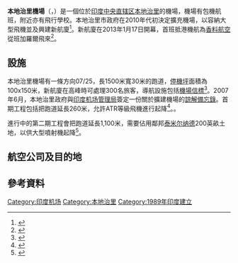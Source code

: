 {{noteTA
|1=zh-cn:中央直辖区;zh-hant:聯邦屬地;zh-sg:联邦属地;
|2=zh-cn:本地治里;zh-hk:本地治里;zh-tw:朋迪治里;
|3=zh-cn:泰米尔纳德;zh-sg:淡米尔纳德;zh-hk:泰米爾納德;zh-tw:坦米爾那都;
|4=zh-hans:班加罗尔;zh-hant:班加羅爾;zh-tw:邦加羅爾;
|G1=地名
}}
{{Infobox airport
| name         = 本地治里機場
| nativename   = புதுச்சேரி விமான நிலையம்
| nativename-a =
| nativename-r = 
| image        = Pondicherry Airport.jpg
| image-width  = 200
| caption      = New Terminal
| IATA         = PNY
| ICAO         = VOPC
{{Location map|India airport|float=center
|label=本地治里機場
|marksize=6|mark=Red_pog.svg
|lat_dir=N|lat_deg=11|lat_min=57|lat_sec=57
|lon_dir=E|lon_deg=079|lon_min=48|lon_sec=46
|width=250|position=top
}}
| type         = 公用
| owner        = AAI
| operator     = [[印度机场管理局|印度机场管理局]]
| city-served  = [[本地治里|本地治里]]
| location     = [[Lawspet|Lawspet]]
| elevation-f  = 134
| elevation-m  = 41
| coordinates  = {{Coord|11|57|57|N|079|48|46|E|type:airport}}
| website      = 
| metric-elev  =
| metric-rwy   =
| r1-number    = 07/25
| r1-length-f  = 4500
| r1-length-m  = 1,500
| r1-surface   = [[瀝青|瀝青]]
| stat-year    =
| stat1-header =
| stat1-data   =
| stat2-header =
| stat2-data   =
| footnotes    =
}}
'''本地治里機場'''（{{lang-en|'''Puducherry Airport'''}}，{{airport codes|PNY|VOPC}}）是一個位於[[印度|印度]][[中央直辖区|中央直辖区]][[本地治里|本地治里]]的機場，機場有包機航班，附近亦有飛行學校。本地治里市政府在2010年代初決定擴充機場，以容納大型飛機並及興建新航廈<ref name= IBN>{{cite news|title=Flight operations await new terminal|url=http://ibnlive.in.com/news/flight-operations-await-new-terminal/256422-60-118.html|publisher=IBN Live|date=10 May 2012|accessdate=3 July 2012|archive-date=2012-05-13|archive-url=https://web.archive.org/web/20120513121042/http://ibnlive.in.com/news/flight-operations-await-new-terminal/256422-60-118.html|dead-url=no}}</ref>。新航廈在2013年1月17日開幕，首班抵港機航為[[香料航空|香料航空]]從班加羅爾飛來<ref>{{cite web |title=First flight to Puducherry from Bangalore on January 17 |url=http://www.thehindu.com/news/states/tamil-nadu/first-flight-to-puducherry-from-bangalore-on-january-17/article4277106.ece |accessdate=6 January 2013 |archive-url=https://web.archive.org/web/20130108091338/http://www.thehindu.com/news/states/tamil-nadu/first-flight-to-puducherry-from-bangalore-on-january-17/article4277106.ece |archive-date=2013-01-08 |dead-url=yes }}</ref>。

==設施==
本地治里機場有一條方向07/25，長1500米寬30米的跑道，[[機坪|停機坪]]面積為100x150米，新航廈在高峰時可處理300名旅客，導航設施包括[[機場信標|機場信標]]<ref>{{cite web |title=Airport website |url=http://www.aai.aero/allAirports/pondicherry_technicalinfo.jsp |accessdate=3 January 2012 |deadurl=yes |archiveurl=https://web.archive.org/web/20120102155608/http://www.aai.aero/allAirports/pondicherry_technicalinfo.jsp |archivedate=2012年1月2日 }}</ref>。2007年6月，本地治里政府與[[印度机场管理局|印度机场管理局]]簽定一份關於擴建機場的[[諒解備忘錄|諒解備忘錄]]。首期工程包括把跑道延長260米，允許ATR等級飛機進行起降<ref>{{cite news |title=Puducherry ropes in Alliance Air to resume flight services to Bangalore from April 14 |url=http://timesofindia.indiatimes.com/city/puducherry/Puducherry-ropes-in-Alliance-Air-to-resume-flight-services-to-Bangalore-from-April-14/articleshow/46766629.cms |publisher=The Times of India |date=1 April 2015 |accessdate=11 July 2014 |archive-date=2015-04-03 |archive-url=https://web.archive.org/web/20150403161212/http://timesofindia.indiatimes.com/city/puducherry/Puducherry-ropes-in-Alliance-Air-to-resume-flight-services-to-Bangalore-from-April-14/articleshow/46766629.cms |dead-url=no }}</ref>。。

進行中的第二期工程會把跑道延長1,100米，需要佔用鄰邦[[泰米尔纳德邦|泰米尔纳德]]200英畝土地，以供大型噴射機起降<ref>{{cite news|title=Puducherry airport to go on stream in October|url=http://articles.economictimes.indiatimes.com/2011-09-03/news/30110146_1_puducherry-airport-runway-lawspet|publisher=The Economic Times|date=3 Sep 2011|accessdate=3 January 2012|archive-date=2013-05-10|archive-url=https://web.archive.org/web/20130510041915/http://articles.economictimes.indiatimes.com/2011-09-03/news/30110146_1_puducherry-airport-runway-lawspet|dead-url=no}}</ref>。

==航空公司及目的地==
{{Airport-dest-list
|[[印度區域航空|印度區域航空]]|[[班加罗尔国际机场|班加羅爾]]<ref>{{cite web|url=http://www.newindianexpress.com/states/tamil_nadu/Pondy-Administration-Pulls-out-all-the-Stops-to-Make-Flight-Ops-Viable/2015/04/02/article2742757.ece|title=Pondy Administration Pulls out all the Stops to Make Flight Ops Viable|accessdate=2015-07-11|archive-date=2015-04-09|archive-url=https://web.archive.org/web/20150409104217/http://www.newindianexpress.com/states/tamil_nadu/Pondy-Administration-Pulls-out-all-the-Stops-to-Make-Flight-Ops-Viable/2015/04/02/article2742757.ece|dead-url=no}}</ref>
}}

==參考資料==
{{Reflist}}

[[Category:印度机场|Category:印度机场]]
[[Category:本地治里|Category:本地治里]]
[[Category:1989年印度建立|Category:1989年印度建立]]